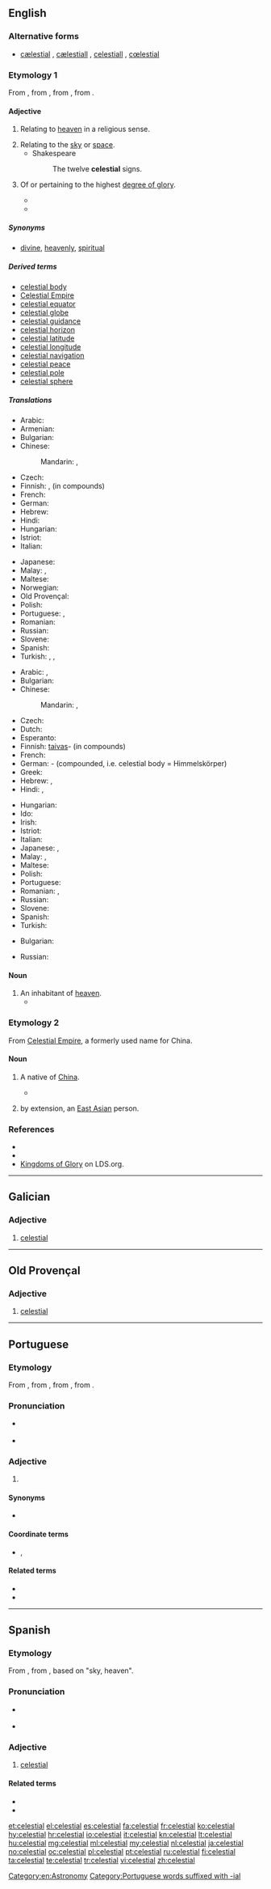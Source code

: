 ==English==
{{wikipedia|dab=celestial}}

===Alternative forms===
* [[cælestial]] {{qualifier|archaic}}, [[cælestiall]] {{qualifier|obsolete}}, [[celestiall]] {{qualifier|obsolete}}, [[cœlestial]] {{qualifier|archaic|nonstandard}}

===Etymology 1===
From {{etyl|fro|en}} {{term|celestial|lang=fro}}, from {{etyl|ML.|en}} {{term|caelestialis|lang=la}}, from {{etyl|la|en}} {{term|caelestis|lang=la}}, from {{term|caelum||sky, heaven|lang=la}}.

====Adjective====
{{en-adj|-}}

# Relating to [[heaven]] in a religious sense.
#: {{rfquotek|Milton}}
# Relating to the [[sky]] or [[space]].
#* Shakespeare
#*: The twelve '''celestial''' signs.
# {{context|Mormonism|lang=en}} Of or pertaining to the highest [[degree of glory]].
#* {{quote-journal |year=1974 |date=February |title=A Sure Trumpet Sound: Quotations from President Lee |journal=Ensign |url=http://www.lds.org/ldsorg/v/index.jsp?vgnextoid=2354fccf2b7db010VgnVCM1000004d82620aRCRD&locale=0&sourceId=32c93219c786b010VgnVCM1000004d82620a____&hideNav=1 |page=77
|passage=We are now living and obeying '''celestial''' laws that will make us candidates for '''celestial''' glory.}}
#* {{quote-journal |year=1997 |date=November |author=Richard J. Maynes |title=A Celestial Connection to Your Teenage Years |journal=Ensign |url=http://www.lds.org/ldsorg/v/index.jsp?vgnextoid=2354fccf2b7db010VgnVCM1000004d82620aRCRD&locale=0&sourceId=38c057b60090c010VgnVCM1000004d82620a____&hideNav=1 |page=30
|passage=How will you make it through your teenage years spiritually prepared for your '''celestial''' future? How will you connect your '''celestial''' goals with your everyday life?}}

=====Synonyms=====
* {{sense|Relating to heaven in a religious sense}} [[divine]], [[heavenly]], [[spiritual]]

=====Derived terms=====
* [[celestial body]]
* [[Celestial Empire]]
* [[celestial equator]]
* [[celestial globe]]
* [[celestial guidance]]
* [[celestial horizon]]
* [[celestial latitude]]
* [[celestial longitude]]
* [[celestial navigation]]
* [[celestial peace]]
* [[celestial pole]]
* [[celestial sphere]]

=====Translations=====
{{trans-top|relating to heaven (religious)}}
* Arabic: {{t|ar|سماوي|tr=samaawiy}}
* Armenian: {{t|hy|երկնային|tr=erknayin|sc=Armn}}
* Bulgarian: {{t+|bg|небесен|tr=nebésen}}
* Chinese:
*: Mandarin: {{t|cmn|天國|alt=天國的|sc=Hani}}, {{t+|cmn|天国|alt=天国的|tr=tiānguó-de|sc=Hani}}
* Czech: {{t+|cs|nebeský|m}}
* Finnish: {{t+|fi|taivaallinen}}, {{t|fi|taivas-}} (in compounds)
* French: {{t+|fr|céleste}}
* German: {{t|de|himmlisch}}
* Hebrew: {{t|he|שמיימי|m|tr=Shmey'mi|sc=Hebr}}
* Hindi: {{t|hi|स्वर्गीय|tr=svargīya|sc=Deva}}
* Hungarian: {{t+|hu|mennyei}}
* Istriot: {{t|ist|cialieste}}
* Italian: {{t+|it|celeste}}
{{trans-mid}}
* Japanese: {{t+|ja|天国|alt=天国の|tr=てんごくの, tengoku-no}}
* Malay: {{t+|ms|syurga}}, {{t|ms|samawi}}
* Maltese: {{t|mt|ċelestjali}}
* Norwegian: {{t|no|himmelsk}}
* Old Provençal: {{t|pro|celestial}}
* Polish: {{t|pl|niebiański}}
* Portuguese: {{t+|pt|celestial|m|f}}, {{t+|pt|celeste}}
* Romanian: {{t+|ro|ceresc|m|n}}
* Russian: {{t+|ru|небесный|tr=nebésnyj}}
* Slovene: {{t|sl|nebeški}}
* Spanish: {{t+|es|celestial}}
* Turkish: {{t+|tr|kutsal}}, {{t+|tr|tanrısal}}, {{t+|tr|semavi}}
{{trans-bottom}}

{{trans-top|relating to sky}}
* Arabic: {{t|ar|سماوي|tr=samaawiy}}, {{t|ar|سماوية|f|tr=samaawíyya}}
* Bulgarian: {{t+|bg|небесен|tr=nebésen}}
* Chinese:
*: Mandarin: {{t+|cmn|天|alt=天的|tr=tiān-de|sc=Hani}}, {{t+|cmn|天空|alt=天空的|tr=tiānkōng-de|sc=Hani}}
* Czech: {{t+|cs|nebeský|m}}
* Dutch: {{t+|nl|hemels}}
* Esperanto: {{t|eo|ĉiela}}
* Finnish: [[taivas]]- (in compounds)
* French: {{t+|fr|céleste}}
* German: {{t+|de|Himmels}}- (compounded, i.e. celestial body = Himmelskörper)
* Greek: {{t+|el|ουράνιος|m}}
* Hebrew: {{t|he|שמימי|m|tr=shmeimy}}, {{t|he|שמימית|f|tr=shmeimyt}}
* Hindi: {{t|hi|आकाशीय|tr=ākāśīya|sc=Deva}}, {{t|hi|आसमानी|tr=āsmānī|sc=Deva}}
{{trans-mid}}
* Hungarian: {{t+|hu|égi}}
* Ido: {{t+|io|cielala}}
* Irish: {{t|ga|neamhaí}}
* Istriot: {{t|ist|cialieste}}
* Italian: {{t+|it|celeste}}
* Japanese: {{t+|ja|空|alt=空の|tr=そらの, sora-no}}, {{t+|ja|天空|alt=天空の|tr=てんくうの, tenkū-no}}
* Malay: {{t+|ms|langit}}, {{t|ms|samawi}}
* Maltese: {{t|mt|ċelestjali}}
* Polish: {{t|pl|niebiański}}
* Portuguese: {{t+|pt|celeste}}
* Romanian: {{t+|ro|ceresc|m|n}}, {{t|ro|cerească|f}}
* Russian: {{t+|ru|небесный|tr=nebésnyj}}
* Slovene: {{t|sl|nebesen}}
* Spanish: {{t+|es|celestial}}
* Turkish: {{t+|tr|semavi}}
{{trans-bottom}}

{{trans-top|of or pertaining to the highest degree of glory.}}
* Bulgarian: {{t+|bg|славен|tr=sláven}}
{{trans-mid}}
* Russian: {{t+|ru|славный|tr=slávnyj}}
{{trans-bottom}}

====Noun====
{{en-noun}}

# An inhabitant of [[heaven]].
#* {{quote-book |year=1913 |author=Horace Coffin Stanton |title=Telepathy of the Celestial World |url=http://books.google.com/books?id=UZQuAAAAYAAJ&printsec=titlepage#PPR10,M1 |page=x
|passage=For the '''celestials''' communicate by the psychic dispatch. Scriptures prove that. }}

===Etymology 2===
From [[Celestial Empire]], a formerly used name for China.

====Noun====
{{en-noun}}

# {{context|obsolete|sometimes|capitalized|lang=en}} A native of [[China]].
#* {{quote-book |year=1897 |author=Joseph Llewelyn Thomas |title=Journeys Among the Gentle Japs in the Summer of 1895 |chapter=The North Pacific |url=http://books.google.com/books?id=y5pFAAAAIAAJ&printsec=titlepage#PPA23,M1 |page=23
|passage=Three '''celestials''' died during the voyage, and, in accordance with the contract, their remains were embalmed and carried on to China.}}
# {{context|obsolete|slang|lang=en}} by extension, an [[East Asian]] person.

===References===
* {{R:Webster 1913}}
* {{R:OED2}}
* [http://www.lds.org/ldsorg/v/index.jsp?vgnextoid=bbd508f54922d010VgnVCM1000004d82620aRCRD&locale=0&sourceId=d1ef9daac5d98010VgnVCM1000004d82620a____ Kingdoms of Glory] on LDS.org.

[[Category:en:Astronomy]]

----

==Galician==

===Adjective===
{{gl-adj|f=celestial|pl=celestiais}}

# [[#English|celestial]]

----

==Old Provençal==

===Adjective===
{{pro-adj|mf}}

# [[#English|celestial]]

----

==Portuguese==

===Etymology===
From {{etyl|roa-opt|pt}} {{term|celestial|lang=roa-opt}}, from {{etyl|la|pt}} {{m|la|caelestiālis||celestial}}, from {{term|caelestis||celestial|lang=la}}, from {{term|caelum||sky|lang=la}}.

===Pronunciation===
* {{a|Brazil}} {{IPA|/se.les.t͡ʃi.ˈaw/|/se.leʃ.t͡ʃi.ˈaw/|/se.les.ˈt͡ʃjaw/|/se.leʃ.ˈt͡ʃjaw/|lang=pt}}
* {{a|PT}} {{IPA|/sɨlɨʃˈtjaɫ/|lang=pt}}

===Adjective===
{{pt-adj|celestia|l}}

# {{context|religion|lang=pt}} {{l/en|heavenly}} {{gloss|relating to heaven}}

====Synonyms====
* {{l/pt|celeste}}

====Coordinate terms====
* {{sense|heavenly}} {{l/pt|infernal}}, {{l/pt|terreno}}

====Related terms====
* {{l/pt|celeste}}
* {{l/pt|céu}}

[[Category:Portuguese words suffixed with -ial]]

----

==Spanish==

===Etymology===
From {{etyl|ML.|es}} {{term|caelestialis|lang=la}}, from {{etyl|la|es}} {{term|caelestis|lang=es}}, based on {{term|caelum|lang=la}} "sky, heaven".

===Pronunciation===
* {{a|Castilian}} {{IPA|/θe̞lesˈtjal/|lang=es}}
* {{a|Others}} {{IPA|/se̞lesˈtjal/|lang=es}}

===Adjective===
{{es-adj|pl=celestiales}}

# [[#English|celestial]]

====Related terms====
* {{l/es|celeste}}
* {{l/es|cielo}}

[[et:celestial]]
[[el:celestial]]
[[es:celestial]]
[[fa:celestial]]
[[fr:celestial]]
[[ko:celestial]]
[[hy:celestial]]
[[hr:celestial]]
[[io:celestial]]
[[it:celestial]]
[[kn:celestial]]
[[lt:celestial]]
[[hu:celestial]]
[[mg:celestial]]
[[ml:celestial]]
[[my:celestial]]
[[nl:celestial]]
[[ja:celestial]]
[[no:celestial]]
[[oc:celestial]]
[[pl:celestial]]
[[pt:celestial]]
[[ru:celestial]]
[[fi:celestial]]
[[ta:celestial]]
[[te:celestial]]
[[tr:celestial]]
[[vi:celestial]]
[[zh:celestial]]